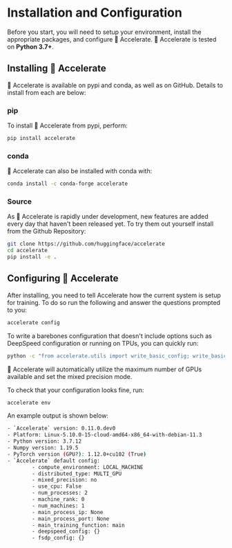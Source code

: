 <!--Copyright 2022 The HuggingFace Team. All rights reserved.

Licensed under the Apache License, Version 2.0 (the "License"); you may not use this file except in compliance with
the License. You may obtain a copy of the License at

http://www.apache.org/licenses/LICENSE-2.0

Unless required by applicable law or agreed to in writing, software distributed under the License is distributed on
an "AS IS" BASIS, WITHOUT WARRANTIES OR CONDITIONS OF ANY KIND, either express or implied. See the License for the
specific language governing permissions and limitations under the License.
-->

# Installation and Configuration

Before you start, you will need to setup your environment, install the appropriate packages, and configure 🤗 Accelerate. 🤗 Accelerate is tested on **Python 3.7+**.

## Installing 🤗 Accelerate

🤗 Accelerate is available on pypi and conda, as well as on GitHub. Details to install from each are below:

### pip 

To install 🤗 Accelerate from pypi, perform:

```bash
pip install accelerate
```

### conda

🤗 Accelerate can also be installed with conda with:

```bash
conda install -c conda-forge accelerate
```

### Source

As 🤗 Accelerate is rapidly under development, new features are added every day that haven't been released yet. To try them out yourself install
from the Github Repository:

```bash
git clone https://github.com/huggingface/accelerate
cd accelerate
pip install -e .
```

## Configuring 🤗 Accelerate

After installing, you need to tell Accelerate how the current system is setup for training. 
To do so run the following and answer the questions prompted to you:

```bash
accelerate config
```

To write a barebones configuration that doesn't include options such as DeepSpeed configuration or running on TPUs, you can quickly run:

```bash
python -c "from accelerate.utils import write_basic_config; write_basic_config(mixed_precision='fp16')"
```
🤗 Accelerate will automatically utilize the maximum number of GPUs available and set the mixed precision mode.

To check that your configuration looks fine, run:

```bash
accelerate env
```

An example output is shown below:

```bash
- `Accelerate` version: 0.11.0.dev0
- Platform: Linux-5.10.0-15-cloud-amd64-x86_64-with-debian-11.3
- Python version: 3.7.12
- Numpy version: 1.19.5
- PyTorch version (GPU?): 1.12.0+cu102 (True)
- `Accelerate` default config:
        - compute_environment: LOCAL_MACHINE
        - distributed_type: MULTI_GPU
        - mixed_precision: no
        - use_cpu: False
        - num_processes: 2
        - machine_rank: 0
        - num_machines: 1
        - main_process_ip: None
        - main_process_port: None
        - main_training_function: main
        - deepspeed_config: {}
        - fsdp_config: {}
```